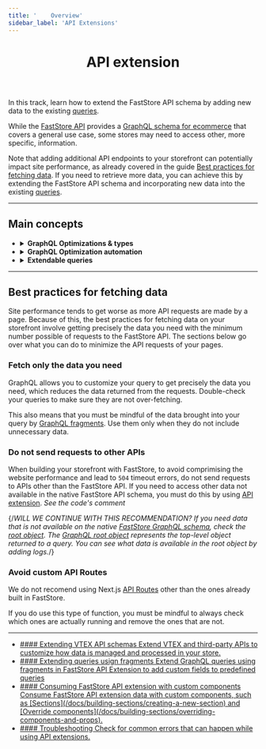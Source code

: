 ```yaml
---
title: '    Overview'
sidebar_label: 'API Extensions'
---
```



<header>

# API extension

</header>

In this track, learn how to extend the FastStore API schema by adding new
data to the existing [queries](/).

While the [FastStore API](/docs/faststore-api) provides a [GraphQL schema for ecommerce](https://v1.faststore.dev/reference/api/queries) that covers a general use case, 
some stores may need to access other, more specific, information.

Note that adding additional API endpoints to your storefront can potentially impact site performance, as already covered in the guide
[Best practices for fetching data](https://v1.faststore.dev/how-to-guides/faststore-api/fetching-api-data#best-practices-for-fetching-data). 
If you need to retrieve more data, you can achieve this by extending the FastStore API schema and incorporating new data into the existing [queries](https://v1.faststore.dev/reference/api/queries).

---

## Main concepts

<ul>
  <li>
    <details>
      <summary><b>GraphQL Optimizations & types</b></summary>
        <br />
        GraphQL Optimizations are essential for optimizing your GraphQL server and TypeScript types. They provide benefits such as:

        - Build-time generated mappings of declared queries
        - Improved efficiency and security
        - Enforcement of predefined operations

        Without these optimizations, any modifications to the GraphQL schema, such as adding or removing fields from a query or altering a GraphQL type, won't be reflected in the store. 

        Additionally, GraphQL query optimizations update TypeScript types for the API to match schema changes seamlessly.
        <br />
    </details>
  </li>

  <li>
    <details>
      <summary><b>GraphQL Optimization automation</b></summary>
        <br />
        GraphQL optimizations are seamlessly executed, requiring no direct intervention from end developers. 
        They are automatically triggered every time you start a developent server (`yarn dev`) or builds the store (`yarn build`).
        Resolver changes are automatically and instantly visible, without the need for manual optimization generation.
        <br />
    </details>
  </li>

  <li>
    <details>
      <summary><b>Extendable queries</b></summary>
        <br />
        Extendable queries in FastStore's GraphQL API are predefined GraphQL queries that serve as a foundation for retrieving data from the API. 
        These queries allows you to add or modify fields within the query to tailor the data retrieval process to the store specific needs.
        <br />
    </details>
  </li>
</ul>

---

## Best practices for fetching data
Site performance tends to get worse as more API requests are made by a page. Because of this, the best practices for fetching data on your storefront involve getting precisely the data you need with the minimum number possible of requests to the FastStore API. The sections below go over what you can do to minimize the API requests of your pages.

### Fetch only the data you need
GraphQL allows you to customize your query to get precisely the data you need, which reduces the data returned from the requests. Double-check your queries to make sure they are not over-fetching.

This also means that you must be mindful of the data brought into your query by [GraphQL fragments](https://graphql.org/learn/queries/#fragments). Use them only when they do not include unnecessary data.


### Do not send requests to other APIs

When building your storefront with FastStore, to avoid comprimising the website performance and lead to `504` timeout errors, do not send requests to APIs other than the FastStore API.
If you need to access other data not available in the native FastStore API schema, you must do this by using [API extension](/docs/api-extensions). *See the code's comment*

{/*WILL WE CONTINUE WITH THIS RECOMMENDATION? If you need data that is not available on the native [FastStore GraphQL schema](https://v1.faststore.dev/reference/api/objects), check the [root object](https://v1.faststore.dev/reference/api/objects).
The [GraphQL root object](https://graphql.org/learn/execution/#root-fields-resolvers) represents the top-level object returned to a query. You can see what data is available in the root object by adding logs.*/}


### Avoid custom API Routes
We do not recomend using Next.js [API Routes](https://nextjs.org/docs/api-routes/introduction) other than the ones already built in FastStore.

If you do use this type of function, you must be mindful to always check which ones are actually running and remove the ones that are not.

---

<ul class="nx-card-list">
  <li class="nx-card">
    <a href="/docs/api-extensions/extending-api-schema">
      #### Extending VTEX API schemas
      Extend VTEX and third-party APIs to customize how data is managed and processed in your store.
    </a>
  </li>

  <li class="nx-card">
    <a href="/docs/api-extensions/extending-queries-using-fragments">
      #### Extending queries usign fragments
      Extend GraphQL queries using fragments in FastStore API Extension to add custom fields to predefined queries
    </a>
  </li>

  <li class="nx-card">
    <a href="/docs/api-extensions/consuming-api-extensions">
      #### Consuming FastStore API extension with custom components
      Consume FastStore API extension data with custom components, such as [Sections](/docs/building-sections/creating-a-new-section) and [Override components](/docs/building-sections/overriding-components-and-props).
    </a>
  </li>

  <li class="nx-card">
    <a href="/docs/api-extensions/troubleshooting">
      #### Troubleshooting
      Check for common errors that can happen while using API extensions.
    </a>
  </li>
</ul>
